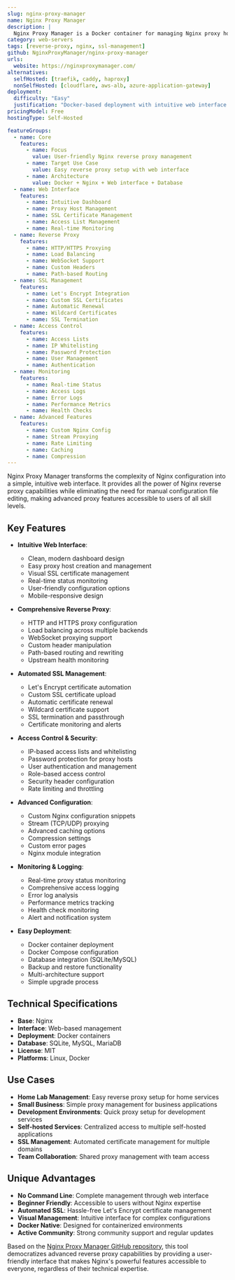 ```yaml
---
slug: nginx-proxy-manager
name: Nginx Proxy Manager
description: |
  Nginx Proxy Manager is a Docker container for managing Nginx proxy hosts with a simple, powerful interface. It provides an easy-to-use web interface for configuring reverse proxies, SSL certificates, and access control without complex command-line configuration.
category: web-servers
tags: [reverse-proxy, nginx, ssl-management]
github: NginxProxyManager/nginx-proxy-manager
urls:
  website: https://nginxproxymanager.com/
alternatives:
  selfHosted: [traefik, caddy, haproxy]
  nonSelfHosted: [cloudflare, aws-alb, azure-application-gateway]
deployment:
  difficulty: "Easy"
  justification: "Docker-based deployment with intuitive web interface. No command-line configuration required."
pricingModel: Free
hostingType: Self-Hosted

featureGroups:
  - name: Core
    features:
      - name: Focus
        value: User-friendly Nginx reverse proxy management
      - name: Target Use Case
        value: Easy reverse proxy setup with web interface
      - name: Architecture
        value: Docker + Nginx + Web interface + Database
  - name: Web Interface
    features:
      - name: Intuitive Dashboard
      - name: Proxy Host Management
      - name: SSL Certificate Management
      - name: Access List Management
      - name: Real-time Monitoring
  - name: Reverse Proxy
    features:
      - name: HTTP/HTTPS Proxying
      - name: Load Balancing
      - name: WebSocket Support
      - name: Custom Headers
      - name: Path-based Routing
  - name: SSL Management
    features:
      - name: Let's Encrypt Integration
      - name: Custom SSL Certificates
      - name: Automatic Renewal
      - name: Wildcard Certificates
      - name: SSL Termination
  - name: Access Control
    features:
      - name: Access Lists
      - name: IP Whitelisting
      - name: Password Protection
      - name: User Management
      - name: Authentication
  - name: Monitoring
    features:
      - name: Real-time Status
      - name: Access Logs
      - name: Error Logs
      - name: Performance Metrics
      - name: Health Checks
  - name: Advanced Features
    features:
      - name: Custom Nginx Config
      - name: Stream Proxying
      - name: Rate Limiting
      - name: Caching
      - name: Compression
---
```


Nginx Proxy Manager transforms the complexity of Nginx configuration into a simple, intuitive web interface. It provides all the power of Nginx reverse proxy capabilities while eliminating the need for manual configuration file editing, making advanced proxy features accessible to users of all skill levels.

## Key Features

- **Intuitive Web Interface**:

  - Clean, modern dashboard design
  - Easy proxy host creation and management
  - Visual SSL certificate management
  - Real-time status monitoring
  - User-friendly configuration options
  - Mobile-responsive design

- **Comprehensive Reverse Proxy**:

  - HTTP and HTTPS proxy configuration
  - Load balancing across multiple backends
  - WebSocket proxying support
  - Custom header manipulation
  - Path-based routing and rewriting
  - Upstream health monitoring

- **Automated SSL Management**:

  - Let's Encrypt certificate automation
  - Custom SSL certificate upload
  - Automatic certificate renewal
  - Wildcard certificate support
  - SSL termination and passthrough
  - Certificate monitoring and alerts

- **Access Control & Security**:

  - IP-based access lists and whitelisting
  - Password protection for proxy hosts
  - User authentication and management
  - Role-based access control
  - Security header configuration
  - Rate limiting and throttling

- **Advanced Configuration**:

  - Custom Nginx configuration snippets
  - Stream (TCP/UDP) proxying
  - Advanced caching options
  - Compression settings
  - Custom error pages
  - Nginx module integration

- **Monitoring & Logging**:

  - Real-time proxy status monitoring
  - Comprehensive access logging
  - Error log analysis
  - Performance metrics tracking
  - Health check monitoring
  - Alert and notification system

- **Easy Deployment**:
  - Docker container deployment
  - Docker Compose configuration
  - Database integration (SQLite/MySQL)
  - Backup and restore functionality
  - Multi-architecture support
  - Simple upgrade process

## Technical Specifications

- **Base**: Nginx
- **Interface**: Web-based management
- **Deployment**: Docker containers
- **Database**: SQLite, MySQL, MariaDB
- **License**: MIT
- **Platforms**: Linux, Docker

## Use Cases

- **Home Lab Management**: Easy reverse proxy setup for home services
- **Small Business**: Simple proxy management for business applications
- **Development Environments**: Quick proxy setup for development services
- **Self-hosted Services**: Centralized access to multiple self-hosted applications
- **SSL Management**: Automated certificate management for multiple domains
- **Team Collaboration**: Shared proxy management with team access

## Unique Advantages

- **No Command Line**: Complete management through web interface
- **Beginner Friendly**: Accessible to users without Nginx expertise
- **Automated SSL**: Hassle-free Let's Encrypt certificate management
- **Visual Management**: Intuitive interface for complex configurations
- **Docker Native**: Designed for containerized environments
- **Active Community**: Strong community support and regular updates

Based on the [Nginx Proxy Manager GitHub repository](https://github.com/NginxProxyManager/nginx-proxy-manager), this tool democratizes advanced reverse proxy capabilities by providing a user-friendly interface that makes Nginx's powerful features accessible to everyone, regardless of their technical expertise.
